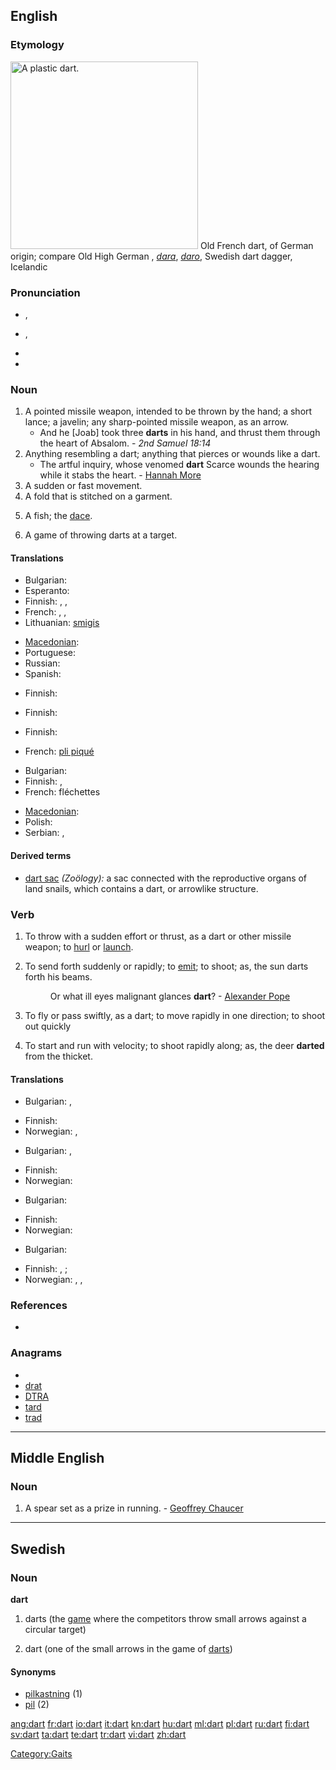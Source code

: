 {{also|DART}}

==English==

===Etymology===
[[Image:Plastic-Dart.jpg|300px|right|A plastic dart.]]
Old French dart, of German origin; compare Old High German {{term|tart||javelin, dart}}, {{ang}} ''[[dara]]'', ''[[daro]]'', Swedish dart dagger, Icelandic {{term|darrar||dart}}

===Pronunciation===
* {{a|RP}} {{IPA|/dɑːt/}}, {{SAMPA|/dA:t/}}
* {{a|US}} {{IPA|/dɑɚt/}}, {{SAMPA|/dA@`t/}}
* {{audio|en-us-dart.ogg|Audio (US)}}
* {{rhymes|ɑː(r)t}}

===Noun===
{{en-noun}}

# A pointed missile weapon, intended to be thrown by the hand; a short lance; a javelin; any sharp-pointed missile weapon, as an arrow.
#* And he [Joab] took three '''darts''' in his hand, and thrust them through the heart of Absalom. - ''2nd Samuel 18:14''
# Anything resembling a dart; anything that pierces or wounds like a dart.
#* The artful inquiry, whose venomed '''dart''' Scarce wounds the hearing while it stabs the heart. - [[w:Hannah More|Hannah More]]
# A sudden or fast movement.
# A fold that is stitched on a garment.
# {{zoology}} A fish; the [[dace]].
# {{in plural}} A game of throwing darts at a target.

====Translations====
{{trans-top|sharp-pointed missile weapon}}
* Bulgarian: {{t|bg|стреличка|f|sc=Cyrl}}
* Esperanto: {{t-|eo|sageto|xs=Esperanto}}
* Finnish: {{t+|fi|tikka}}, {{t+|fi|keihäs}}, {{t+|fi|nuoli}}
* French: {{t+|fr|dard|m}}, {{t+|fr|trait|m}}, {{t+|fr|flèche|f}}
* Lithuanian: [[smigis]] {{m}}
{{trans-mid}}
* [[Macedonian]]: {{t|mk|стреличка|f|tr=strélička}}
* Portuguese: {{t-|pt|dardo|m}}
* Russian: {{t|ru|дротик|m}}
* Spanish: {{t-|es|dardo|m}}
{{trans-bottom}}

{{trans-top|figuratively: something that wounds like a dart}}
* Finnish: {{t+|fi|tikari}}
{{trans-mid}}
{{trans-bottom}}

{{trans-top|sudden or fast movement}}
* Finnish: {{t|fi|singahdus}}
{{trans-mid}}
{{trans-bottom}}

{{trans-top|stitched fold}}
* Finnish: {{t-|fi|laskos}}
{{trans-mid}}
* French: [[pli piqué]] {{m|s}}
{{trans-bottom}}

{{trans-see|zoology: fish|dace}}

{{trans-top|game}}
* Bulgarian: {{t|bg|дартс|p|sc=Cyrl}}
* Finnish: {{t|fi|tikkapeli}}, {{t+|fi|tikka}}
* French: fléchettes {{f|p}}
{{trans-mid}}
* [[Macedonian]]: {{t|mk|пикадо|n|tr=pikádo}}
* Polish: {{t|pl|rzutki|f|p}}
* Serbian: {{t-|sr|strelica}}, {{t-|sr|žalo}}
{{trans-bottom}}

====Derived terms====
* [[dart sac]] ''(Zoölogy):'' a sac connected with the reproductive organs of land snails, which contains a dart, or arrowlike structure.

===Verb===
{{en-verb}}

# {{transitive}} To throw with a sudden effort or thrust, as a dart or other missile weapon; to [[hurl]] or [[launch]].
# {{transitive}} To send forth suddenly or rapidly; to [[emit]]; to shoot; as, the sun darts forth his beams.
#: Or what ill eyes malignant glances '''dart'''? - [[w:Alexander Pope|Alexander Pope]]
# {{intransitive}} To fly or pass swiftly, as a dart; to move rapidly in one direction; to shoot out quickly
# {{intransitive}} To start and run with velocity; to shoot rapidly along; as, the deer '''darted''' from the thicket.

====Translations====
{{trans-top|to throw with a sudden effort}}
* Bulgarian: {{t|bg|мятам|sc=Cyrl}},  {{t|bg|хвърлям|sc=Cyrl}}
{{trans-mid}}
* Finnish: {{t-|fi|singota}}
* Norwegian: {{t|no|kaste}},  {{t|no|kyle}}
{{trans-bottom}}

{{trans-top|to throw suddenly or rapidly}}
* Bulgarian: {{t|bg|мятам|sc=Cyrl}},  {{t|bg|хвърлям|sc=Cyrl}}
{{trans-mid}}
* Finnish: {{t-|fi|singota}}
* Norwegian: {{t|no|kaste}}
{{trans-bottom}}

{{trans-top|to fly or pass swiftly}}
* Bulgarian: {{t|bg|спускам се|sc=Cyrl}}
{{trans-mid}}
* Finnish: {{t-|fi|sinkoutua}}
* Norwegian: {{t|no|skyte ut}}
{{trans-bottom}}

{{trans-top|to start and run with velocity; to shoot rapidly along}}
* Bulgarian: {{t|bg|хуквам|sc=Cyrl}}
{{trans-mid}}
* Finnish: {{t-|fi|sännätä}}, {{t-|fi|rynnätä}}; {{t-|fi|singahtaa}}
* Norwegian: {{t|no|bykse}},  {{t|no|lange ut}},  {{t|no|komme i fullt firsprang}}
{{trans-bottom}}

===References===
* {{R:1913}}

===Anagrams===
* {{alphagram|adrt}}
* [[drat#English|drat]]
* [[DTRA#English|DTRA]]
* [[tard#English|tard]]
* [[trad#English|trad]]

[[Category:Gaits]]

----

==Middle English==

===Noun===
{{infl|enm|noun}}

# A spear set as a prize in running. - [[w:Geoffrey Chaucer|Geoffrey Chaucer]]

----

==Swedish==

===Noun===
'''dart''' {{c}}

# darts (the [[game]] where the competitors throw small arrows against a circular target)
# {{rare}} dart (one of the small arrows in the game of [[darts]])

====Synonyms====
* [[pilkastning]] (1)
* [[pil]] (2)

[[ang:dart]]
[[fr:dart]]
[[io:dart]]
[[it:dart]]
[[kn:dart]]
[[hu:dart]]
[[ml:dart]]
[[pl:dart]]
[[ru:dart]]
[[fi:dart]]
[[sv:dart]]
[[ta:dart]]
[[te:dart]]
[[tr:dart]]
[[vi:dart]]
[[zh:dart]]